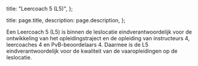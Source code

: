   title: "Leercoach 5 (L5)",
};

  title: page.title,
  description: page.description,
};

Een Leercoach 5 (L5) is binnen de leslocatie eindverantwoordelijk voor de
ontwikkeling van het opleidingstraject en de opleiding van instructeurs 4,
leercoaches 4 en PvB-beoordelaars 4. Daarmee is de L5 eindverantwoordelijk voor
de kwaliteit van de vaaropleidingen op de leslocatie.
